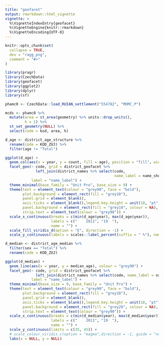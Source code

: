 ```yaml
---
title: "geofacet"
output: rmarkdown::html_vignette
vignette: >
  %\VignetteIndexEntry{geofacet}
  %\VignetteEngine{knitr::rmarkdown}
  %\VignetteEncoding{UTF-8}
---
```


```r
knitr::opts_chunk$set(
  collapse = TRUE,
  dev = "ragg_png",
  comment = "#>"
)
```

```r
library(pragr)
library(CzechData)
library(geofacet)
library(ggplot2)
library(dplyr)
library(sf)
```

```r
phamc0 <- CzechData::load_RUIAN_settlement("554782", "MOMC_P")

mcds <- phamc0 %>% 
  mutate(area = st_area(geometry) %>% units::drop_units(),
         h = 1) %>% 
  st_set_geometry(NULL) %>% 
  select(code = kod, area, h)
```


```r
d_age <- district_age_structure %>% 
  rename(code = KOD_ZUJ) %>% 
  filter(age != "Total") 

ggplot(d_age) +
  geom_col(aes(x = year, y = count, fill = age), position = "fill", width = 1) +
  facet_geo(~ code, grid = district_geofacet %>% 
              left_join(district_names %>% select(code, 
                                                  name_label = name_short)),
            label = "name_label") +
  theme_minimal(base_family = "Unit Pro", base_size = 9) +
  theme(text = element_text(colour = "grey90", face = "bold"), 
        plot.background = element_rect(fill = "grey10"),
        panel.grid = element_blank(), 
        axis.ticks = element_blank(),legend.key.height = unit(10, "pt"),
        panel.background = element_rect(fill = "grey10", colour = NA), 
        strip.text = element_text(colour = "grey90")) +
  scale_x_continuous(breaks = c(min(d_age$year), max(d_age$year)), 
                     labels = c("    2011", "19  "), 
                     name = "") +
  scale_fill_viridis_d(option = "E", direction = -1) +
  scale_y_continuous(labels = scales::label_percent(suffix = " %"), name = NULL)

```

```r
d_median <- district_age_median %>% 
  filter(sex == "Total") %>% 
  rename(code = KOD_ZUJ)

ggplot(d_median) +
  geom_line(aes(x = year, y = median_age), colour = "grey90") +
  facet_geo(~ code, grid = district_geofacet %>% 
              left_join(district_names %>% select(code, name_label = name_short)),
            label = "name_label") +
  theme_minimal(base_size = 9, base_family = "Unit Pro") +
  theme(text = element_text(colour = "grey90", face = "bold"), 
        plot.background = element_rect(fill = "grey10"),
        panel.grid = element_blank(), 
        axis.ticks = element_blank(),legend.key.height = unit(10, "pt"),
        panel.background = element_rect(fill = "grey20", colour = NA), 
        strip.text = element_text(colour = "grey90")) +
  scale_x_continuous(breaks = c(min(d_median$year), max(d_median$year)), 
                     labels = c("    2011", "19  "), 
                     name = "") +
  scale_y_continuous(limits = c(35, 45)) +
  # scale_colour_viridis_c(option = "magma",direction = -1, guide = "none") +
  labs(x = NULL, y = NULL)
```



